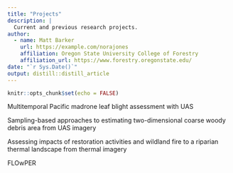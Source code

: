 ```yaml
---
title: "Projects"
description: |
  Current and previous research projects.
author:
  - name: Matt Barker
    url: https://example.com/norajones
    affiliation: Oregon State University College of Forestry
    affiliation_url: https://www.forestry.oregonstate.edu/
date: "`r Sys.Date()`"
output: distill::distill_article
---
```


```r
knitr::opts_chunk$set(echo = FALSE)
```

Multitemporal Pacific madrone leaf blight assessment with UAS

Sampling-based approaches to estimating two-dimensional coarse woody debris area from UAS imagery

Assessing impacts of restoration activities and wildland fire to a riparian thermal landscape from thermal imagery

FLOwPER

<!-- Distill is a publication format for scientific and technical writing, native to the web.  -->

<!-- Learn more about using Distill for R Markdown at <https://rstudio.github.io/distill>. -->
